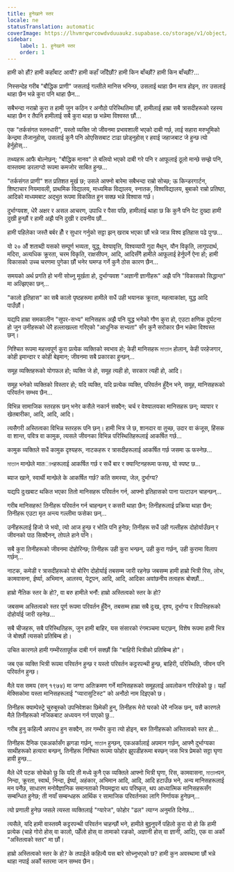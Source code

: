 ```yaml
---
title: हुनेखाने स्तर
locale: ne
statusTranslation: automatic
coverImage: https://lhvmrqwrcowdvduuaukz.supabase.co/storage/v1/object/public/strapi-uploads/small_cover-tratado-de-psicologia-revolucionaria.webp-5e15e1cec4e0ebebcde5d7fc7565d8fd.webp
sidebar:
    label: 1. हुनेखाने स्तर
    order: 1
---
```

हामी को हौं? हामी कहाँबाट आयौं? हामी कहाँ जाँदैछौं? हामी किन बाँच्छौं? हामी किन बाँच्छौं?...

निस्सन्देह गरीब "बौद्धिक प्राणी" जसलाई गल्तीले मानिस भनिन्छ, उसलाई थाहा छैन मात्र होइन, तर उसलाई थाहा छैन भन्ने कुरा पनि थाहा छैन...

सबैभन्दा नराम्रो कुरा त हामी जुन कठिन र अनौठो परिस्थितिमा छौं, हामीलाई हाम्रा सबै त्रासदीहरूको रहस्य थाहा छैन र तैपनि हामीलाई सबै कुरा थाहा छ भन्नेमा विश्वस्त छौं...

एक "तर्कसंगत स्तनधारी", यस्तो व्यक्ति जो जीवनमा प्रभावशाली भएको दाबी गर्छ, लाई सहारा मरुभूमिको केन्द्रमा लैजानुहोस्, उसलाई कुनै पनि ओएसिसबाट टाढा छोड्नुहोस् र हवाई जहाजबाट जे हुन्छ त्यो हेर्नुहोस्...

तथ्यहरू आफै बोल्नेछन्; "बौद्धिक मानव" ले बलियो भएको दाबी गरे पनि र आफूलाई ठूलो मान्छे सम्झे पनि, वास्तवमा डरलाग्दो रूपमा कमजोर साबित हुन्छ...

"तर्कसंगत प्राणी" शत प्रतिशत मूर्ख छ; उसले आफ्नो बारेमा सबैभन्दा राम्रो सोच्छ; ऊ किन्डरगार्टन, शिष्टाचार नियमावली, प्राथमिक विद्यालय, माध्यमिक विद्यालय, स्नातक, विश्वविद्यालय, बुबाको राम्रो प्रतिष्ठा, आदिको माध्यमबाट अद्भुत रूपमा विकसित हुन सक्छ भन्ने विश्वास गर्छ।

दुर्भाग्यवश, धेरै अक्षर र असल आचरण, उपाधि र पैसा पछि, हामीलाई थाहा छ कि कुनै पनि पेट दुख्दा हामी दुखी हुन्छौं र हामी अझै पनि दुखी र दयनीय छौं...

हामी पहिलेका जस्तै बर्बर हौँ र सुधार गर्नुको सट्टा झन् खराब भएका छौं भन्ने जान्न विश्व इतिहास पढे पुग्छ...

यो २० औं शताब्दी यसको सम्पूर्ण भव्यता, युद्ध, वेश्यावृत्ति, विश्वव्यापी गुदा मैथुन, यौन विकृति, लागूपदार्थ, मदिरा, अत्यधिक क्रूरता, चरम विकृति, राक्षसीपन, आदि, आदिसँगै हामीले आफूलाई हेर्नुपर्ने ऐना हो; हामी विकासको उच्च चरणमा पुगेका छौं भनेर घमण्ड गर्ने कुनै ठोस कारण छैन...

समयको अर्थ प्रगति हो भनी सोच्नु मूर्खता हो, दुर्भाग्यवश "अज्ञानी ज्ञानीहरू" अझै पनि "विकासको सिद्धान्त" मा अल्झिएका छन्...

"कालो इतिहास" का सबै कालो पृष्ठहरूमा हामीले सधैं उही भयानक क्रूरता, महत्वाकांक्षा, युद्ध आदि पाउँछौं।

यद्यपि हाम्रा समकालीन "सुपर-सभ्य" मानिसहरू अझै पनि युद्ध भनेको गौण कुरा हो, एउटा क्षणिक दुर्घटना हो जुन उनीहरूको धेरै हल्लाखल्ला गरिएको "आधुनिक सभ्यता" सँग कुनै सरोकार छैन भन्नेमा विश्वस्त छन्।

निश्चित रूपमा महत्त्वपूर्ण कुरा प्रत्येक व्यक्तिको स्वभाव हो; केही मानिसहरू মাতাল होलान्, केही परहेजगार, कोही इमान्दार र कोही बेइमान; जीवनमा सबै प्रकारका हुन्छन्...

समूह व्यक्तिहरूको योगफल हो; व्यक्ति जे हो, समूह त्यही हो, सरकार त्यही हो, आदि।

समूह भनेको व्यक्तिको विस्तार हो; यदि व्यक्ति, यदि प्रत्येक व्यक्ति, परिवर्तन हुँदैन भने, समूह, मानिसहरूको परिवर्तन सम्भव छैन...

विभिन्न सामाजिक स्तरहरू छन् भनेर कसैले नकार्न सक्दैन; चर्च र वेश्यालयका मानिसहरू छन्; व्यापार र खेतबारीका, आदि, आदि, आदि।

त्यसैगरी अस्तित्वका विभिन्न स्तरहरू पनि छन्। हामी भित्र जे छ, शानदार वा तुच्छ, उदार वा कंजूस, हिंसक वा शान्त, पवित्र वा कामुक, त्यसले जीवनका विभिन्न परिस्थितिहरूलाई आकर्षित गर्छ...

कामुक व्यक्तिले सधैं कामुक दृश्यहरू, नाटकहरू र त्रासदीहरूलाई आकर्षित गर्छ जसमा ऊ फस्नेछ...

মাতাল मान्छेले मातালहरूलाई आकर्षित गर्छ र सधैं बार र क्यान्टिनहरूमा फस्छ, यो स्पष्ट छ...

ब्याज खाने, स्वार्थी मान्छेले के आकर्षित गर्छ? कति समस्या, जेल, दुर्भाग्य?

यद्यपि दुःखबाट थकित भएका तितो मानिसहरू परिवर्तन गर्न, आफ्नो इतिहासको पाना पल्टाउन चाहन्छन्...

गरीब मानिसहरू! तिनीहरू परिवर्तन गर्न चाहन्छन् र कसरी थाहा छैन; तिनीहरूलाई प्रक्रिया थाहा छैन; तिनीहरू एउटा मृत अन्त्य गल्लीमा फसेका छन्...

उनीहरूलाई हिजो जे भयो, त्यो आज हुन्छ र भोलि पनि हुनेछ; तिनीहरू सधैं उही गल्तीहरू दोहोर्याउँछन् र जीवनको पाठ सिक्दैनन्, तोपले हाने पनि।

सबै कुरा तिनीहरूको जीवनमा दोहोरिन्छ; तिनीहरू उही कुरा भन्छन्, उही कुरा गर्छन्, उही कुरामा विलाप गर्छन्...

नाटक, कमेडी र त्रासदीहरूको यो बोरिंग दोहोर्याई तबसम्म जारी रहनेछ जबसम्म हामी हाम्रो भित्री रिस, लोभ, कामवासना, ईर्ष्या, अभिमान, आलस्य, पेटूपन, आदि, आदि, आदिका अवांछनीय तत्वहरू बोक्छौं...

हाम्रो नैतिक स्तर के हो?, वा बरु हामीले भनौं: हाम्रो अस्तित्वको स्तर के हो?

जबसम्म अस्तित्वको स्तर पूर्ण रूपमा परिवर्तन हुँदैन, तबसम्म हाम्रा सबै दुःख, दृश्य, दुर्भाग्य र विपत्तिहरूको दोहोर्याई जारी रहनेछ...

सबै चीजहरू, सबै परिस्थितिहरू, जुन हामी बाहिर, यस संसारको रंगमञ्चमा घट्छन्, विशेष रूपमा हामी भित्र जे बोक्छौं त्यसको प्रतिबिम्ब हो।

उचित कारणले हामी गम्भीरतापूर्वक दाबी गर्न सक्छौं कि "बाहिरी भित्रीको प्रतिबिम्ब हो"।

जब एक व्यक्ति भित्री रूपमा परिवर्तन हुन्छ र यस्तो परिवर्तन कट्टरपन्थी हुन्छ, बाहिरी, परिस्थिति, जीवन पनि परिवर्तन हुन्छ।

मैले यस समय (सन् १९७४) मा जग्गा अतिक्रमण गर्ने मानिसहरूको समूहलाई अवलोकन गरिरहेको छु। यहाँ मेक्सिकोमा यस्ता मानिसहरूलाई "प्यारासुटिस्ट" को अनौठो नाम दिइएको छ।

तिनीहरू क्याम्पेस्ट्रे चुरुबुस्को उपनिवेशका छिमेकी हुन्, तिनीहरू मेरो घरको धेरै नजिक छन्, यसै कारणले मैले तिनीहरूको नजिकबाट अध्ययन गर्न पाएको छु...

गरीब हुनु कहिल्यै अपराध हुन सक्दैन, तर गम्भीर कुरा त्यो होइन, बरु तिनीहरूको अस्तित्वको स्तर हो...

तिनीहरू दैनिक एकअर्कासँग झगडा गर्छन्, মাতাল हुन्छन्, एकअर्कालाई अपमान गर्छन्, आफ्नै दुर्भाग्यका साथीहरूको हत्यारा बन्छन्, तिनीहरू निश्चित रूपमा फोहोर झुपडीहरूमा बस्छन् जस भित्र प्रेमको सट्टा घृणा हावी हुन्छ...

मैले धेरै पटक सोचेको छु कि यदि ती मध्ये कुनै एक व्यक्तिले आफ्नो भित्री घृणा, रिस, कामवासना, মাতালपन, निन्दा, क्रूरता, स्वार्थ, निन्दा, ईर्ष्या, अहंकार, अभिमान आदि, आदि, आदि हटाउँछ भने, अन्य मानिसहरूलाई मन पर्नेछ, साधारण मनोवैज्ञानिक समानताको नियमद्वारा थप परिष्कृत, थप आध्यात्मिक मानिसहरूसँग सम्बन्धित हुनेछ; ती नयाँ सम्बन्धहरू आर्थिक र सामाजिक परिवर्तनका लागि निर्णायक हुनेछन्...

त्यो प्रणाली हुनेछ जसले त्यस्ता व्यक्तिलाई "ग्यारेज", फोहोर "ढल" त्याग्न अनुमति दिनेछ...

त्यसैले, यदि हामी वास्तवमै कट्टरपन्थी परिवर्तन चाहन्छौं भने, हामीले बुझ्नुपर्ने पहिलो कुरा यो हो कि हामी प्रत्येक (चाहे गोरो होस् वा कालो, पहेँलो होस् वा तामाको रङको, अज्ञानी होस् वा ज्ञानी, आदि), एक वा अर्को "अस्तित्वको स्तर" मा छौं।

हाम्रो अस्तित्वको स्तर के हो? के तपाईंले कहिल्यै यस बारे सोच्नुभएको छ? हामी कुन अवस्थामा छौं भन्ने थाहा नपाई अर्को स्तरमा जान सम्भव छैन।

